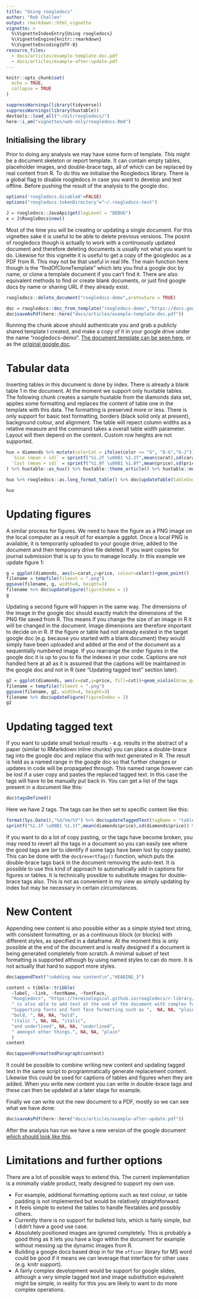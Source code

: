 ```yaml
---
title: "Using roogledocs"
author: "Rob Challen"
output: rmarkdown::html_vignette
vignette: >
  %\VignetteIndexEntry{Using roogledocs}
  %\VignetteEngine{knitr::rmarkdown}
  %\VignetteEncoding{UTF-8}
resource_files:
  - docs/articles/example-template-doc.pdf
  - docs/articles/example-after-update.pdf
---
```


```r
knitr::opts_chunk$set(
  echo = TRUE,
  collapse = TRUE
)

suppressWarnings(library(tidyverse))
suppressWarnings(library(huxtable))
devtools::load_all("~/Git/roogledocs/")
here::i_am("vignettes/web-only/roogledocs.Rmd")
```

## Initialising the library

Prior to doing any analysis we may have some form of template. This might be a document skeleton or report template. It can contain empty tables, placeholder images, and double-brace tags, all of which can be replaced by real content from R. To do this we initialise the Roogledocs library. There is a global flag to disable roogledocs in case you want to develop and test offline. Before pushing the result of the analysis to the google doc.

```r
options('roogledocs.disabled'=FALSE)
options("roogledocs.tokenDirectory"="~/.roogledocs-test")
```

```r
J = roogledocs::JavaApi$get(logLevel = "DEBUG")
x = J$RoogleDocs$new()
```

Most of the time you will be creating or updating a single document. For this vignettes sake it is useful to be able to delete previous versions. The posint of roogledocs though is actually to work with a continuously updated document and therefore deleting documents is usually not what you want to do. Likewise for this vignette it is useful to get a copy of the googledoc as a PDF from R. This may not be that useful in real life. The main function here though is the "findOfCloneTemplate" which lets you find a google doc by name, or clone a template document if you can't find it. There are also equivalent methods to find or create blank documents, or just find google docs by name or sharing URL if they already exist.

```r
roogledocs::delete_document("roogledocs-demo",areYouSure = TRUE)

doc = roogledocs::doc_from_template("roogledocs-demo","https://docs.google.com/document/d/1XnrBgBJFz7jEMYtw3o3YKbOuMdWvUkzIul4hb2B-SC4/edit?usp=sharing")
doc$saveAsPdf(here::here("docs/articles/example-template-doc.pdf"))
```

Running the chunk above should authenticate you and grab a publicly shared template I created, and make a copy of it in your google drive under the name "roogledocs-demo". [The document template can be seen here](example-template-doc.pdf), or as the [original google doc](https://docs.google.com/document/d/1XnrBgBJFz7jEMYtw3o3YKbOuMdWvUkzIul4hb2B-SC4/edit?usp=sharing).

# Tabular data

Inserting tables in this document is done by index. There is already a blank table 1 in the document. At the moment we support only huxtable tables. The following chunk creates a sample huxtable from the diamonds data set, applies some formatting and replaces the content of table one in the template with this data. The formatting is preserved more or less. There is only support for basic text formatting, borders (black solid only at present), background colour, and alignment. The table will repect column widths as a relative measure and the command takes a overall table width parameter. Layout will then depend on the content. Custom row heights are not supported.

```r
hux = diamonds %>% mutate(colorCat = ifelse(color <= "G", "D-G","G-J")) %>% group_by(cut,colorCat) %>% summarise(
  `Size (mean + sd)` = sprintf("%1.2f \u00B1 %1.2f",mean(carat),sd(carat)),
  `Cost (mean + sd)` = sprintf("%1.0f \u00B1 %1.0f",mean(price),sd(price))
) %>% huxtable::as_hux() %>% huxtable::theme_article() %>% huxtable::merge_repeated_rows()

hux %>% roogledocs::as.long_format_table() %>% doc$updateTable(tableIndex = 1,tableWidthInches = 4)

hux
```

# Updating figures

A similar process for figures. We need to have the figure as a PNG image on the local computer as a result of for example a ggplot. Once a local PNG is available, it is temporarily uploaded to your google drive, added to the document and then temporary drive file deleted. If you want copies for journal submission that is up to you to manage locally. In this example we update figure 1:

```r
g = ggplot(diamonds, aes(x=carat,y=price, colour=color))+geom_point()
filename = tempfile(fileext = ".png")
ggsave(filename, g, width=6, height=3)
filename %>% doc$updateFigure(figureIndex = 1)
g
```

Updating a second figure will happen in the same way. The dimensions of the image in the google doc should exactly match the dimensions of the PNG file saved from R. This means if you change the size of an image in R it will be changed in the document. Image dimensions are therefore important to decide on in R. If the figure or table had not already existed in the target google doc (e.g. because you started with a blank document) they would simply have been uploaded and added at the end of the document as a sequentially numbered image. If you rearrange the order figures in the google doc it is up to you to fix the indexes in your code. Captions are not handled here at all as it is assumed that the captions will be maintained in the google doc and not in R (see "Updating tagged text" section later).

```r
g2 = ggplot(diamonds, aes(x=cut,y=price, fill=cut))+geom_violin(draw_quantiles = c(0.95,0.5,0.05))+scale_fill_brewer()
filename = tempfile(fileext = ".png")
ggsave(filename, g2, width=4, height=3)
filename %>% doc$updateFigure(figureIndex = 2)
g2
```

# Updating tagged text

If you want to update small textual results - e.g. results in the abstract of a paper (similar to RMarkdown inline chunks) you can place a double-brace tag into the google doc and replace this with text generated in R. The result is held as a named range in the google doc so that further changes or updates in code will be propagated through. This named range however can be lost if a user copy and pastes the replaced tagged text. In this case the tags will have to be manually put back in. You can get a list of the tags present in a document like this:

```r
doc$tagsDefined()
```

Here we have 2 tags. The tags can be then set to specific content like this:

```r
format(Sys.Date(),"%d/%m/%Y") %>% doc$updateTaggedText(tagName = "table-1-update-date")
sprintf("%1.1f \u00B1 %1.1f",mean(diamonds$price),sd(diamonds$price)) %>% doc$updateTaggedText(tagName = "diamonds-mean-sd")
```

If you want to do a lot of copy pasting, or the tags have become broken, you may need to revert all the tags in a document so you can easily see where the good tags are (or to identify if some tags have been lost by copy paste). This can be done with the `doc$revertTags()` function, which puts the double-brace tags back in the document removing the auto-text. It is possible to use this kind of approach to automatically add in captions for figures or tables. It is technically possible to substitute images for double-brace tags also. This is not as convenient in my view as simply updating by index but may be necessary in certain circumstances.

# New Content

Appending new content is also possible either as a simple styled text string, with consistent formatting, or as a continuous block (or blocks) with different styles, as specified in a dataframe. At the moment this is only possible at the end of the document and is really designed if a document is being generated completely from scratch. A minimal subset of text formatting is supported although by using named styles to can do more. It is not actually that hard to support more styles.

```r

doc$appendText("\nAdding new content\n","HEADING_3")

content = tibble::tribble(
  ~label, ~link, ~fontName, ~fontFace,
  "Roogledocs", "https://terminological.github.io/roogledocs/r-library/docs/", "Courier New", "plain",
  " is also able to add text at the end of the document with complex formatting. ", NA, NA, "plain",
  "Supporting fonts and font face formatting such as ",  NA, NA, "plain",
  "bold, ", NA, NA, "bold",
  "italic ", NA, NA, "italic",
  "and underlined", NA, NA, "underlined",
  " amongst other things.", NA, NA, "plain"
  )
content

doc$appendFormattedParagraph(content)
```

It could be possible to combine writing new content and updating tagged text in the same script to programmatically generate replacement content. Likewise this could be used for captions of tables and figures when they are added. When you write new content you can write in double-brace tags and these can then be updated at a later stage for example. 

Finally we can write out the new document to a PDF, mostly so we can see what we have done:

```r
doc$saveAsPdf(here::here("docs/articles/example-after-update.pdf"))
```

After the analysis has run we have a new version of the google document [which should look like this](example-after-update.pdf).

# Limitations and further options

There are a lot of possible ways to extend this. The current implementation is a minimally viable product, really designed to support my own use. 

* For example, additional formatting options such as text colour, or table padding is not implemented but would be relatively straightforward. 
* It feels simple to extend the tables to handle flextables and possibly others. 
* Currently there is no support for bulleted lists, which is fairly simple, but I didn't have a good use case. 
* Absolutely positioned images are ignored completely. This is probably a good thing as it lets you have a logo within the document for example without messing up the dynamic images from R.
* Building a google docs based drop in for the `officer` library for MS word could be good if it means we can leverage that interface for other uses (e.g. knitr support). 
* A fairly complex development would be support for google slides, although a very simple tagged text and image substitution equivalent might be simple, in reality for this you are likely to want to do more complex operations.




